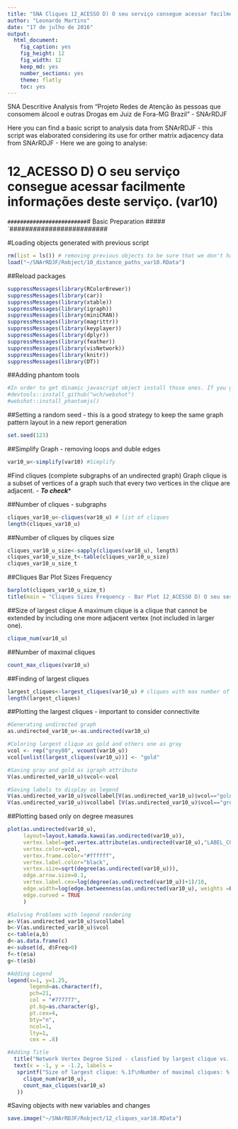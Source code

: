 ```yaml
---
title: "SNA Cliques 12_ACESSO D) O seu serviço consegue acessar facilmente informações deste serviço. (var10)"
author: "Leonardo Martins"
date: "17 de julho de 2016"
output: 
  html_document: 
    fig_caption: yes
    fig_height: 12
    fig_width: 12
    keep_md: yes
    number_sections: yes
    theme: flatly
    toc: yes
---
```

SNA Descritive Analysis from "Projeto Redes de Atenção às pessoas que consomem álcool e outras Drogas em Juiz de Fora-MG   Brazil"  - SNArRDJF

Here you can find a basic script to analysis data from SNArRDJF - this script was elaborated considering its use for orther matrix adjacency data from SNArRDJF - Here we are going to analyse:

# 12_ACESSO D) O seu serviço consegue acessar facilmente informações deste serviço. (var10)

`#########################
`# Basic Preparation #####
`#########################

#Loading objects generated with previous script 
```r
rm(list = ls()) # removing previous objects to be sure that we don't have objects conflicts name
load("~/SNArRDJF/Robject/10_distance_paths_var10.RData")
```
##Reload packages
```r
suppressMessages(library(RColorBrewer))
suppressMessages(library(car))
suppressMessages(library(xtable))
suppressMessages(library(igraph))
suppressMessages(library(miniCRAN))
suppressMessages(library(magrittr))
suppressMessages(library(keyplayer))
suppressMessages(library(dplyr))
suppressMessages(library(feather))
suppressMessages(library(visNetwork))
suppressMessages(library(knitr))
suppressMessages(library(DT))
```
##Adding phantom tools
```r
#In order to get dinamic javascript object install those ones. If you get problems installing go to Stackoverflow.com and type your error to discover what to do. In some cases the libraries need to be intalled in outside R libs.
#devtools::install_github("wch/webshot")
#webshot::install_phantomjs()
```
##Setting a random seed - this is a good strategy to keep the same graph pattern layout in a new report generation
```r
set.seed(123)
```

##Simplify Graph - removing loops and duble edges 
```r
var10_u<-simplify(var10) #Simplify
```

#Find cliques (complete subgraphs of an undirected graph)
Graph clique is a subset of vertices of a graph such that every two vertices in the clique are adjacent. - ***To check****

##Number of cliques - subgraphs
```r
cliques_var10_u<-cliques(var10_u) # list of cliques 
length(cliques_var10_u)
```
##Number of cliques by cliques size
```r
cliques_var10_u_size<-sapply(cliques(var10_u), length) 
cliques_var10_u_size_t<-table(cliques_var10_u_size)
cliques_var10_u_size_t
```

##Cliques Bar Plot Sizes Frequency
```r
barplot(cliques_var10_u_size_t)
title(main = "Cliques Sizes Frequency - Bar Plot 12_ACESSO D) O seu serviço consegue acessar facilmente informações deste serviço. (var10)", font.main = 4)
```

##Size of largest clique 
A maximum clique is a clique that cannot be extended by including one more adjacent vertex (not included in larger one). 
```r
clique_num(var10_u)
```
##Number of maximal cliques
```r
count_max_cliques(var10_u)
```
##Finding of largest cliques
```r
largest_cliques<-largest_cliques(var10_u) # cliques with max number of nodes
length(largest_cliques)
```

##Plotting the largest cliques - important to consider connectivite 
```r
#Generating undirected graph
as.undirected_var10_u<-as.undirected(var10_u)

#Coloring largest clique as gold and others one as gray
vcol <- rep("grey80", vcount(var10_u))
vcol[unlist(largest_cliques(var10_u))] <- "gold"

#Saving gray and gold as igraph attribute
V(as.undirected_var10_u)$vcol<-vcol

#Saving labels to display as legend
V(as.undirected_var10_u)$vcollabel[V(as.undirected_var10_u)$vcol=="gold"]<-"Largets Clique"
V(as.undirected_var10_u)$vcollabel [V(as.undirected_var10_u)$vcol=="grey80"]<-"Others"
```

##Plotting based only on degree measures 
```r
plot(as.undirected(var10_u), 
     layout=layout.kamada.kawai(as.undirected(var10_u)), 
     vertex.label=get.vertex.attribute(as.undirected(var10_u),"LABEL_COR"),
     vertex.color=vcol,
     vertex.frame.color="#ffffff",
     vertex.label.color="black",
     vertex.size=sqrt(degree(as.undirected(var10_u))),
     edge.arrow.size=0.1,
     vertex.label.cex=log(degree(as.undirected(var10_u))+1)/10,
     edge.width=log(edge.betweenness(as.undirected(var10_u), weights =E(as.undirected(var10_u))$var10))/50,
     edge.curved = TRUE
     )

#Solving Problems with legend rendering 
a<-V(as.undirected_var10_u)$vcollabel
b<-V(as.undirected_var10_u)$vcol
c<-table(a,b)
d<-as.data.frame(c)
e<-subset(d, d$Freq>0)
f<-t(e$a)
g<-t(e$b)

#Adding Legend
legend(x=1, y=1.25,
       legend=as.character(f),
       pch=21,
       col = "#777777", 
       pt.bg=as.character(g),
       pt.cex=4,
       bty="n", 
       ncol=1,
       lty=1,
       cex = .8)

#Adding Title
  title("Network Vertex Degree Sized - classfied by largest clique vs. others", sub = "Source: from authors ")
  text(x = -1, y = -1.2, labels = 
   sprintf("Size of largest clique: %.1f\nNumber of maximal cliques: %.1f",
     clique_num(var10_u), 
     count_max_cliques(var10_u)
   ))
```

#Saving objects with new variables and changes
```r
save.image("~/SNArRDJF/Robject/12_cliques_var10.RData") 
```



